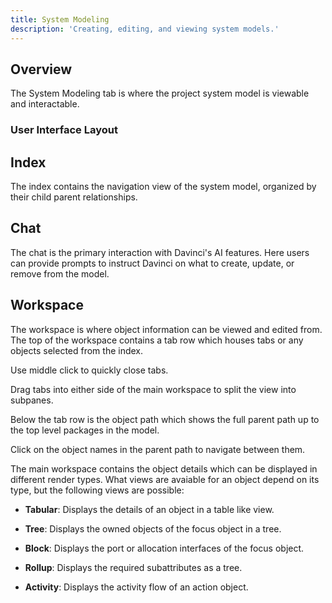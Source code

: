 ```yaml
---
title: System Modeling
description: 'Creating, editing, and viewing system models.'
---
```


## Overview
The System Modeling tab is where the project system model is viewable and interactable.

### User Interface Layout

## Index
The index contains the navigation view of the system model, organized by their child parent relationships. 




## Chat
The chat is the primary interaction with Davinci's AI features. Here users can provide prompts to instruct Davinci on what to create, update, or remove from the model. 



## Workspace
The workspace is where object information can be viewed and edited from. The top of the workspace contains a tab row which houses tabs or any objects selected from the index. 

<Tip>Use middle click to quickly close tabs.</Tip>

<Tip>Drag tabs into either side of the main workspace to split the view into subpanes.</Tip>

Below the tab row is the object path which shows the full parent path up to the top level packages in the model.

<Tip>Click on the object names in the parent path to navigate between them.</Tip>

The main workspace contains the object details which can be displayed in different render types. What views are avaiable for an object depend on its type, but the following views are possible:

* **Tabular**: Displays the details of an object in a table like view.

* **Tree**: Displays the owned objects of the focus object in a tree. 

* **Block**: Displays the port or allocation interfaces of the focus object.

* **Rollup**: Displays the required subattributes as a tree. 

* **Activity**: Displays the activity flow of an action object.


